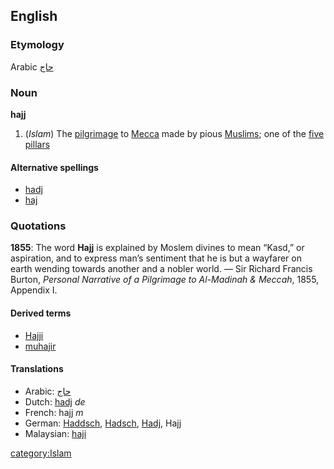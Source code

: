 ==English==
===Etymology===
Arabic [[حاج]]

===Noun===
{{wikipedia}}
'''hajj'''

#(''Islam'') The [[pilgrimage]] to [[Mecca]] made by pious [[Muslim]]s; one of the [[five pillars]]

====Alternative spellings====
*[[hadj]]
*[[haj]]

===Quotations===
'''1855''': The word '''Hajj''' is explained by Moslem divines to mean “Kasd,” or aspiration, and to express man’s sentiment that he is but a wayfarer on earth wending towards another and a nobler world. &mdash; Sir Richard Francis Burton, ''Personal Narrative of a Pilgrimage to Al-Madinah & Meccah'', 1855, Appendix I.

====Derived terms====
*[[Hajji]]
*[[muhajir]]

====Translations====
*Arabic: [[حاج]]
*Dutch: [[hadj]] ''de''
*French: hajj ''m''
*German: [[Haddsch]], [[Hadsch]], [[Hadj]], Hajj<!-- masculine? -->
*Malaysian: [[haji]]
[[category:Islam]]